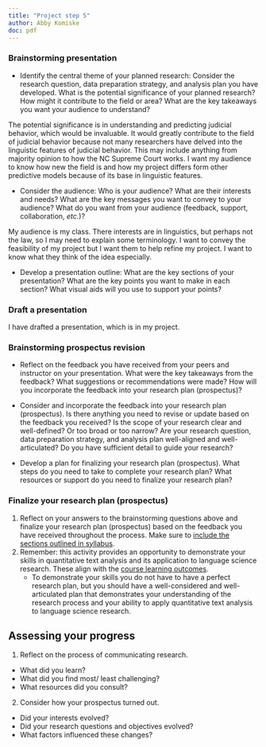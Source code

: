 ```yaml
---
title: "Project step 5" 
author: Abby Komiske
doc: pdf
--- 
```


### Brainstorming presentation

- Identify the central theme of your planned research: Consider the research question, data preparation strategy, and analysis plan you have developed. What is the potential significance of your planned research? How might it contribute to the field or area? What are the key takeaways you want your audience to understand?

The potential significance is in understanding and predicting judicial behavior, which would be invaluable. It would greatly contribute to the field of judicial behavior because not many researchers have delved into the linguistic features of judicial behavior. This may include anything from majority opinion to how the NC Supreme Court works. I want my audience to know how new the field is and how my project differs form other predictive models because of its base in linguistic features. 

- Consider the audience: Who is your audience? What are their interests and needs? What are the key messages you want to convey to your audience? What do you want from your audience (feedback, support, collaboration, *etc.*)?

My audience is my class. There interests are in linguistics, but perhaps not the law, so I may need to explain some terminology. I want to convey the feasibility of my project but I want them to help refine my project. I want to know what they think of the idea especially. 

- Develop a presentation outline: What are the key sections of your presentation? What are the key points you want to make in each section? What visual aids will you use to support your points?

### Draft a presentation

I have drafted a presentation, which is in my project. 

### Brainstorming prospectus revision

- Reflect on the feedback you have received from your peers and instructor on your presentation. What were the key takeaways from the feedback? What suggestions or recommendations were made? How will you incorporate the feedback into your research plan (prospectus)?

- Consider and incorporate the feedback into your research plan (prospectus). Is there anything you need to revise or update based on the feedback you received? Is the scope of your research clear and well-defined? Or too broad or too narrow? Are your research question, data preparation strategy, and analysis plan well-aligned and well-articulated? Do you have sufficient detail to guide your research?

- Develop a plan for finalizing your research plan (prospectus). What steps do you need to take to complete your research plan? What resources or support do you need to finalize your research plan?

### Finalize your research plan (prospectus)

1. Reflect on your answers to the brainstorming questions above and finalize your research plan (prospectus) based on the feedback you have received throughout the process. Make sure to [include the sections outlined in syllabus](https://lin-380-s24.github.io/#tbl-prospectus-template).
2. Remember: this activity provides an opportunity to demonstrate your skills in quantitative text analysis and its application to language science research. These align with the [course learning outcomes](https://lin-380-s24.github.io/#learning-outcomes).
   * To demonstrate your skills you do not have to have a perfect research plan, but you should have a well-considered and well-articulated plan that demonstrates your understanding of the research process and your ability to apply quantitative text analysis to language science research.

## Assessing your progress

1. Reflect on the process of communicating research.

- What did you learn?
- What did you find most/ least challenging?
- What resources did you consult?

2. Consider how your prospectus turned out.

- Did your interests evolved?
- Did your research questions and objectives evolved?
- What factors influenced these changes?